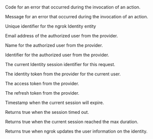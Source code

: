 
<Config>
	<ConfigItem title="actions.ngrok.oidc.error.code" type="string">
		<p>Code for an error that occurred during the invocation of an action.</p>
	</ConfigItem>
	<ConfigItem title="actions.ngrok.oidc.error.message" type="string">
		<p>
			Message for an error that occurred during the invocation of an action.
		</p>
	</ConfigItem>
	<ConfigItem title="actions.ngrok.oidc.identity.id" type="string">
		<p>Unique identifier for the ngrok Identity entity</p>
	</ConfigItem>
	<ConfigItem title="actions.ngrok.oidc.identity.email" type="string">
		<p>Email address of the authorized user from the provider.</p>
	</ConfigItem>
	<ConfigItem title="actions.ngrok.oidc.identity.name" type="string">
		<p>Name for the authorized user from the provider.</p>
	</ConfigItem>
	<ConfigItem
		title="actions.ngrok.oidc.identity.provider_user_id"
		type="string"
	>
		<p>Identifier for the authorized user from the provider.</p>
	</ConfigItem>
	<ConfigItem
		title="actions.ngrok.oidc.identity.current_session_id"
		type="string"
	>
		<p>The current Identity session identifier for this request.</p>
	</ConfigItem>
	<ConfigItem title="actions.ngrok.oidc.identity_token" type="string">
		<p>The identity token from the provider for the current user.</p>
	</ConfigItem>
	<ConfigItem title="actions.ngrok.oidc.access_token" type="string">
		<p>The access token from the provider.</p>
	</ConfigItem>
	<ConfigItem title="actions.ngrok.oidc.refresh_token" type="string">
		<p>The refresh token from the provider.</p>
	</ConfigItem>
	<ConfigItem title="actions.ngrok.oidc.expires_at" type="string">
		<p>Timestamp when the current session will expire.</p>
	</ConfigItem>
	<ConfigItem title="actions.ngrok.oidc.session_timed_out" type="boolean">
		<p>Returns true when the session timed out.</p>
	</ConfigItem>
	<ConfigItem
		title="actions.ngrok.oidc.session_max_duration_reached"
		type="boolean"
	>
		<p>Returns true when the current session reached the max duration.</p>
	</ConfigItem>
	<ConfigItem title="actions.ngrok.oidc.userinfo_refreshed" type="boolean">
		<p>Returns true when ngrok updates the user information on the identity.</p>
	</ConfigItem>
</Config>
